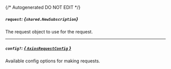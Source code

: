 {/* Autogenerated DO NOT EDIT  */}

##### `request`: *{`shared.NewSubscription`}*
The request object to use for the request.
<Collapsible openLabel={Labels.showProperties} closeLabel={Labels.hideProperties}>
    <NewSubscription/>
</Collapsible>

---
##### `config?`: [*{ `AxiosRequestConfig` }*](https://axios-http.com/docs/req_config)
Available config options for making requests.


